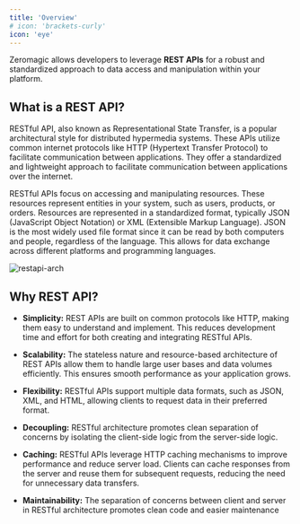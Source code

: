 ```yaml
---
title: 'Overview'
# icon: 'brackets-curly'
icon: 'eye'
---
```



Zeromagic allows developers to leverage **REST APIs** for a robust and standardized approach to data access and manipulation within your platform. 

## What is a REST API?

RESTful API, also known as Representational State Transfer, is a popular architectural style for distributed hypermedia systems. These APIs utilize common internet protocols like HTTP (Hypertext Transfer Protocol) to facilitate communication between applications. They offer a standardized and lightweight approach to facilitate communication between applications over the internet.

RESTful APIs focus on accessing and manipulating resources. These resources represent entities in your system, such as users, products, or orders. Resources are represented in a standardized format, typically JSON (JavaScript Object Notation) or XML (Extensible Markup Language). JSON is the most widely used file format since it can be read by both computers and people,  regardless of the language. This allows for data exchange across different platforms and programming languages. 

![restapi-arch](/assets/images/restapi-arch.png)

## Why REST API?

- **Simplicity:** REST APIs are built on common protocols like HTTP, making them easy to understand and implement. This reduces development time and effort for both creating and integrating RESTful APIs.

- **Scalability:** The stateless nature and resource-based architecture of REST APIs allow them to handle large user bases and data volumes efficiently. This ensures smooth performance as your application grows.

- **Flexibility:** RESTful APIs support multiple data formats, such as JSON, XML, and HTML, allowing clients to request data in their preferred format. 

- **Decoupling:** RESTful architecture promotes clean separation of concerns by isolating the client-side logic from the server-side logic.

- **Caching:** RESTful APIs leverage HTTP caching mechanisms to improve performance and reduce server load. Clients can cache responses from the server and reuse them for subsequent requests, reducing the need for unnecessary data transfers.

- **Maintainability:** The separation of concerns between client and server in RESTful architecture promotes clean code and easier maintenance
